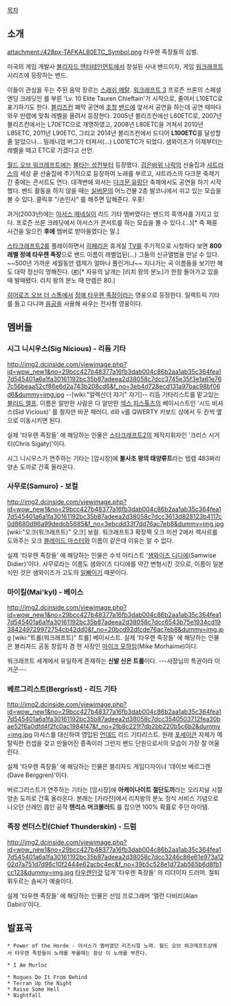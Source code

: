 [[목차]]
== 소개 ==
attachment:/428px-TAFKAL80ETC_Symbol.png
타우렌 족장들의 심벌.

미국의 게임 개발사 [[블리자드 엔터테인먼트]]에서 창설된 사내 밴드이자, 게임 [[워크래프트]] 시리즈에 등장하는 밴드.

이들이 관심을 두는 주된 음악 장르는 [[스래쉬 메탈]]. [[워크래프트 3]] 프로즌 쓰론의 스페셜 엔딩 크레딧인 <Power of the Horde> 를 부른 'Lv. 10 Elite Tauren Chieftain'가 시작으로, 줄여서 L10ETC로 표기하기도 한다. [[블리즈컨]] 폐막 공연에 [[오지 오스본|초]][[터네이셔스 D|청]] [[푸 파이터즈|밴]][[메탈리카|드]]에 앞서서 공연을 하는데 공연 때마다 와우 만렙에 맞춰 레벨을 올려서 등장한다. 2005년 블리즈컨에선 L60ETC로, 2007년 블리즈컨에서는 L70ETC으로 개명하였고, 2008년 L80ETC을 거쳐서 2010년 L85ETC, 2011년 L90ETC, 그리고 2014년 블리즈컨에서 드디어 '''L100ETC'''를 달성할 줄 알았으나... 밀레니엄 버그가 터져서(...) L001ETC가 되었다. 샘와이즈가 이제부터는 레벨을 떼고 ETC로 가겠다고 선언.

[[월드 오브 워크래프트]]에는 [[불타는 성전]]부터 등장했다. [[검은바위 나락]]의 선술집과 [[샤트라스]]의 세상 끝 선술집에 주기적으로 등장하여 노래를 부르고, 샤트라스의 다크문 축제기간 중에는 콘서트도 연다. 대격변에 와서는 [[다크문 유랑단]] 축제에서도 공연을 하기 시작했다. 밴드 활동을 하지 않을 때는 [[실버문]]의 어느건물 2층 발코니에서 쉬고 있는 모습을 볼 수 있다. 클릭후 "/손인사" 를 해주면 답해준다. 우홋!

과거(2003년)에는 [[아서스 메네실]]이 리드 기타 멤버였다는 밴드의 흑역사를 가지고 있다. 프로즌 쓰론 크레딧에서 아서스가 콘서트를 하는 모습을 볼 수 있다.(...)[* 즉 패륜 사건을 일으킨 '''후에''' 멤버로 받아들였다는 말.]

[[스타크래프트2]]를 플레이하면서 [[히페리온]] 휴게실 [[TV]]를 주기적으로 시청하다 보면 '''800레벨 정예 타우렌 족장'''으로 밴드 이름이 레벨업된(…) 그들의 신규앨범을 만날 수 있다. ~~500년 가까운 세월동안 렙제가 얼마나 풀린거냐~~ 지나가는 곡 이름들을 보기만 해도 대략 정신이 멍해진다. ([http://www.ruliweb.com/ruliboard/read.htm?num=27186&table=guild_star #])[* 자유의 날개는 [리치 왕의 분노]가 한참 돌아가고 있을 때 발매됐다. 리치 왕의 분노 때 만렙은 80.]

[[히어로즈 오브 더 스톰]]에서 [[정예 타우렌 족장]]이라는 영웅으로 등장한다. 일렉트릭 기타를 들고 다니며 [[음공]]을 사용해 싸우는 전사형 영웅이다.
== 멤버들 ==
=== 시그 니시우스(Sig Nicious) - 리듬 기타 ===
http://img2.dcinside.com/viewimage.php?id=wow_new1&no=29bcc427b48377a16fb3dab004c86b2aa1ab35c364fea17d545401a6a1fa30161192bc35b87adeea2d38058c7dcc3745e35f3e1a61e767c56beaa52cf86e6d2a743b208cd6&f_no=3eb4d728ecd131a97bac98bf06d6&dummy=img.jpg
--[wiki:"알렉산더 쟈기" 쟈기]--
리듬 기타리스트를 맡고있는 [[블러드 엘프]]. 이름은 알만한 사람은 다 알만한 [[섹스 피스톨즈]]의 베이시스트인 '시드 비셔스(Sid Vicious)' 를 철자만 바꾼 패러디. d와 v를 QWERTY 키보드 상에서 두 칸씩 옆으로 이동시키면 된다.

실제 '타우렌 족장들' 에 해당하는 인물은 [[스타크래프트2]]의 제작지휘자인 '크리스 시거티(Chris Sigaty)'이다.

시그 니시우스가 연주하는 기타는 [암시장]에 '''불사조 왕의 태양류트'''라는  텝렙 483짜리 양손 도끼로 간혹 올라온다.


=== 사무로(Samuro) - 보컬 ===
http://img2.dcinside.com/viewimage.php?id=wow_new1&no=29bcc427b48377a16fb3dab004c86b2aa1ab35c364fea17d545401a6a1fa30161192bc35b87adeea2d38058c7dcc3613d828123b4117c0d8680d96a99dedcb5685&f_no=3ebcdd33f7dd76ac7eb8&dummy=img.jpg
[wiki:"오크(워크래프트)" 오크] 보컬. 워크래프트3 확장팩 오크 미션 2에서 렉사르를 도와주는 오크 [[블레이드 마스터]]와 이름이 같은데 이유는 알 수 없다. 

실제 '타우렌 족장들' 에 해당하는 인물은 수석 아티스트 '[[샘와이즈 디디에]](Samwise Didier)'이다. 사무로라는 이름도 샘와이즈 디디에를 약간 변형시킨 것으로, 이름이 일본식인 것은 샘와이즈가 고도의 [[일빠]]이기 때문이다.

=== 마이킬(Mai'kyl) - 베이스 ===
http://img2.dcinside.com/viewimage.php?id=wow_new1&no=29bcc427b48377a16fb3dab004c86b2aa1ab35c364fea17d545401a6a1fa30161192bc35b87adeea2d38058c7dcc6543b75e1934cd19384249729972754cb42dd0&f_no=20bcd92dfcde76ac7eb8&dummy=img.jpg
[wiki:"트롤(워크래프트)" 트롤] 베이시스트. 실제 '타우렌 족장들' 에 해당하는 인물은 블리자드 공동 창립자 겸 현 사장인 [[마이크 모하임]](Mike Morhaime)이다.

워크래프트 세계에서 유일하게 존재하는 '''신발 신은 트롤'''이다. ---사장님의 특권이라 이거군---
=== 베르그리스트(Bergrisst) - 리드 기타 ===
http://img2.dcinside.com/viewimage.php?id=wow_new1&no=29bcc427b48377a16fb3dab004c86b2aa1ab35c364fea17d545401a6a1fa30161192bc35b87adeea2d38058c7dcc3540503712fea30bae52f6a0dfd4f2fc0ac1984f47&f_no=2fb8c221f7db2bb220b5c6b2&dummy=img.jpg
아서스를 대신하여 영입된 [[언데드]] 리드 기타리스트. 원래 [[포세이큰]] 자체가 메탈릭한 컨셉을 갖고 만들어진 종족이라 그런지 밴드 단원으로서의 모습이 가장 잘 어울린다.

실제 '타우렌 족장들' 에 해당하는 인물은 블리자드 게임디자이너 '데이브 베르그렌(Dave Berggren)'이다.

버르그리스트가 연주하는 기타는 [암시장]에 '''아케이나이트 절단도끼'''라는 오리지널 시절 양손 도끼로 간혹 올라온다. 본래는 [카라잔]에서 리치왕의 분노 정식 서비스 기념으로 나오던 산레인 몹인 공작 '''텐리스 머크블러드''' 를 잡으면 100% 확률로 주던 아이템. 



=== 족장 썬더스킨(Chief Thunderskin) - 드럼 ===
http://img2.dcinside.com/viewimage.php?id=wow_new1&no=29bcc427b48377a16fb3dab004c86b2aa1ab35c364fea17d545401a6a1fa30161192bc35b87adeea2d38058c7dcc3246c86e61e973a1202d7a751d7d96c10f2444e62acbc4ec&f_no=39b5c528e1d72ab565b6d8fb1cc123&dummy=img.jpg
[[타우렌]]인것 답게 '타우렌 족장들' 의 리더이자 드러머. 철퇴 휘두르는 솜씨가 예술이다.

실제 '타우렌 족장들' 에 해당하는 인물은 선임 프로그래머 '앨런 다비리(Alan Dabiri)'이다.

== 발표곡 ==
 * Power of the Horde - 아서스가 멤버였던 리즈시절 노래. 월드 오브 워크래프트상에서 타우렌 족장들이 노래를 부를때는 항상 이 노래를 부른다.
{{{#!html
<iframe width="425" height="349" src="http://www.youtube.com/embed/I3qwcxLIzvM" frameborder="0" allowfullscreen></iframe>
}}}

 * I Am Murloc 
{{{#!html
<object width="400" height="345" classid="clsid:d27cdb6e-ae6d-11cf-96b8-444553540000" codebase="http://fpdownload.macromedia.com/pub/shockwave/cabs/flash/swflash.cab#version=9,0,28,0" id="V000072421"><param name="movie" value="http://play.tagstory.com/player/TS00@V000072421@S000000001" /><param name="allowScriptAccess" value="always" /><param name="allowFullScreen" value="true" /><param name="quality" value="high" /><embed src="http://play.tagstory.com/player/TS00@V000072421@S000000001" width="400" height="345" name="V000072421" allowScriptAccess="always" allowFullScreen="true" quality="high" type="application/x-shockwave-flash" pluginspage="http://www.macromedia.com/go/getflashplayer"></embed></object>
}}}
 * Rogues Do It From Behind 
 * Terran Up the Night 
 * Raise Some Hell
 * Nightfall
